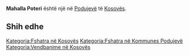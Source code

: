 {{Fshat në 
 | Emri                = Mahalla Poteri
 | EmriAlt                = 
 | NAME_SHORT_FORM=      
 | NAME_GENERIC=      
 | NAME_SORT_NAME_RO=      MAHALLAPOTERI
 | FULL_NAME_RO = Mahalla Poteri
 | FULL_NAME_ND_RO=Mahalla Poteri
 | SORT_NAME_RG=MAHALLAPOTERI
 | FULL_NAME_RG=Mahalla Poteri
 | FULL_NAME_ND_RG=Mahalla Poteri
 | SRP_NAME_SHORT_FORM=      
 | SRP_NAME_GENERIC=      
 | SRP_NAME_SORT_NAME_RO=      
 | SRP_FULL_NAME_RO = 
 | SRP_FULL_NAME_ND_RO=
 | SRP_SORT_NAME_RG=
 | SRP_FULL_NAME_RG=
 | SRP_FULL_NAME_ND_RG=
 | Emri (Rasa dhanore) = 
 | Figura              = 
 | Shteti              = Kosovo
 | Komuna              = Podujevë
 | Kodi postar         = 
 | Sipërfaqja          = 

 | Popullsia           = 

 | Regj. i popullsisë  = 
 | Dend. e popullsisë  = 
 | Faqja zyrtare       = 
 <!--- Koordinatat ----> 
 | Gjerësia            = 42.885569
 | Gjatësia            = 21.133464
 | Lartësia            = 
}}
'''Mahalla Poteri''' është një [[]] në [[Podujevë]] të [[Kosovës]].

<!-- == Gjeografia == -->
<!-- == Historia == -->
<!-- == Demografia == -->
== Shih edhe ==
{{Komuna Podujevë}}
{{Kosovo-Administrata-Cung}}

[[Kategoria:Fshatra në Kosovës]]
[[Kategoria:Fshatra në Kommunes Podujevë]]
[[Kategoria:Vendbanime në Kosovës]]